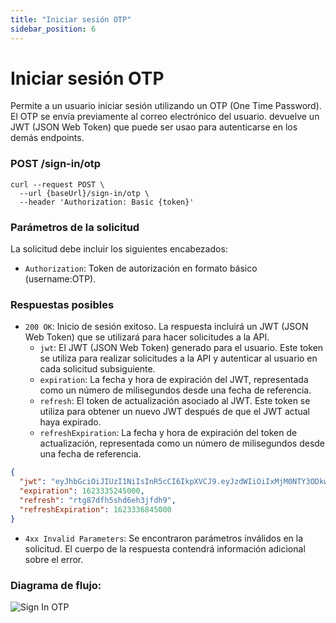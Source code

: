 ```yaml
---
title: "Iniciar sesión OTP"
sidebar_position: 6
---
```


# Iniciar sesión OTP

Permite a un usuario iniciar sesión utilizando un OTP (One Time Password). El OTP se envía previamente al correo electrónico del usuario. devuelve un JWT (JSON Web Token) que puede ser usao para autenticarse en los demás endpoints.

### <span>POST</span> /sign-in/otp

```
curl --request POST \
  --url {baseUrl}/sign-in/otp \
  --header 'Authorization: Basic {token}'
```

### Parámetros de la solicitud

La solicitud debe incluir los siguientes encabezados:

- `Authorization`: Token de autorización en formato básico (username:OTP).

### Respuestas posibles

- `200 OK`: Inicio de sesión exitoso. La respuesta incluirá un JWT (JSON Web Token) que se utilizará para hacer solicitudes a la API.
  - `jwt`: El JWT (JSON Web Token) generado para el usuario. Este token se utiliza para realizar solicitudes a la API y autenticar al usuario en cada solicitud subsiguiente.
  - `expiration`: La fecha y hora de expiración del JWT, representada como un número de milisegundos desde una fecha de referencia.
  - `refresh`: El token de actualización asociado al JWT. Este token se utiliza para obtener un nuevo JWT después de que el JWT actual haya expirado.
  - `refreshExpiration`: La fecha y hora de expiración del token de actualización, representada como un número de milisegundos desde una fecha de referencia.

```json
{
  "jwt": "eyJhbGciOiJIUzI1NiIsInR5cCI6IkpXVCJ9.eyJzdWIiOiIxMjM0NTY3ODkwIiwibmFtZSI6IkpvaG4gRG9lIiwiaWF0IjoxNjIzMzM0NjQ1LCJleHAiOjE2MjMzMzUyNDUsInJlZnJlc2giOmZhbHNlLCJyZWZyZXNoRXhwaXJhdGlvbiI6MTYyMzMzNTI0NX0.4LrTCHjvgZUFGMjL4bWGGOD06Jg5yInyvUGY7FlmkG8",
  "expiration": 1623335245000,
  "refresh": "rtg87dfh5shd6eh3jfdh9",
  "refreshExpiration": 1623336845000
}
```

- `4xx Invalid Parameters`: Se encontraron parámetros inválidos en la solicitud. El cuerpo de la respuesta contendrá información adicional sobre el error.

### Diagrama de flujo:

![Sign In OTP](/img/docs/global-user/signinOTP.png)
